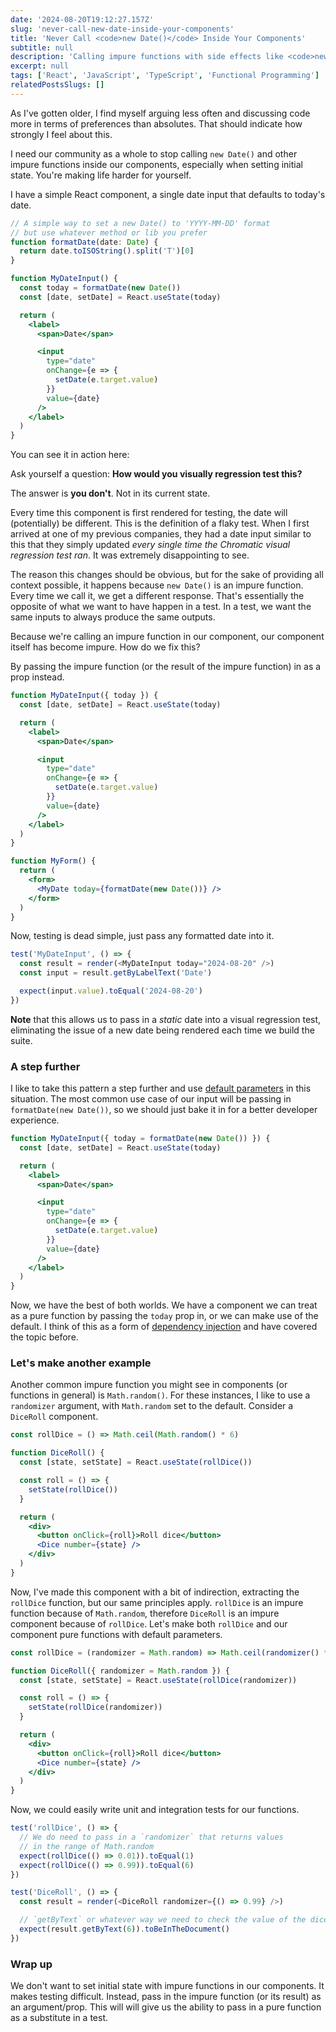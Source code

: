 ```yaml
---
date: '2024-08-20T19:12:27.157Z'
slug: 'never-call-new-date-inside-your-components'
title: 'Never Call <code>new Date()</code> Inside Your Components'
subtitle: null
description: 'Calling impure functions with side effects like <code>new Date()</code> or <code>Math.random()</code> is a disaster waiting to happen. Learn what to do instead.'
excerpt: null
tags: ['React', 'JavaScript', 'TypeScript', 'Functional Programming']
relatedPostsSlugs: []
---
```



As I've gotten older, I find myself arguing less often and discussing code more in terms of preferences than absolutes. That should indicate how strongly I feel about this.

I need our community as a whole to stop calling `new Date()` and other impure functions inside our components, especially when setting initial state. <Marker content="Yes, there are probably times where it is safe to do so, but you should have a really good understanding of pure and impure functions before you do." /> You're making life harder for yourself.

I have a simple React component, a single date input that defaults to today's date.

```jsx
// A simple way to set a new Date() to 'YYYY-MM-DD' format
// but use whatever method or lib you prefer
function formatDate(date: Date) {
  return date.toISOString().split('T')[0]
}

function MyDateInput() {
  const today = formatDate(new Date())
  const [date, setDate] = React.useState(today)

  return (
    <label>
      <span>Date</span>

      <input
        type="date"
        onChange={e => {
          setDate(e.target.value)
        }}
        value={date}
      />
    </label>
  )
}
```

You can see it in action here:

<Form1 client:load />

Ask yourself a question: **How would you visually regression test this?**

The answer is **you don't**. Not in its current state.

Every time this component is first rendered for testing, the date will (potentially) be different. This is the definition of a flaky test. When I first arrived at one of my previous companies, they had a date input similar to this that they simply updated _every single time the Chromatic visual regression test ran_. It was extremely disappointing to see.

The reason this changes should be obvious, but for the sake of providing all context possible, it happens because `new Date()` is an impure function. Every time we call it, we get a different response. That's essentially the opposite of what we want to have happen in a test. In a test, we want the same inputs to always produce the same outputs.

Because we're calling an impure function in our component, our component itself has become impure. How do we fix this?

By passing the impure function (or the result of the impure function) in as a prop instead.

```jsx
function MyDateInput({ today }) {
  const [date, setDate] = React.useState(today)

  return (
    <label>
      <span>Date</span>

      <input
        type="date"
        onChange={e => {
          setDate(e.target.value)
        }}
        value={date}
      />
    </label>
  )
}

function MyForm() {
  return (
    <form>
      <MyDate today={formatDate(new Date())} />
    </form>
  )
}
```

Now, testing is dead simple, just pass any formatted date into it.

```javascript
test('MyDateInput', () => {
  const result = render(<MyDateInput today="2024-08-20" />)
  const input = result.getByLabelText('Date')

  expect(input.value).toEqual('2024-08-20')
})
```

**Note** that this allows us to pass in a _static_ date into a visual regression test, eliminating the issue of a new date being rendered each time we build the suite.

### A step further

I like to take this pattern a step further and use [default parameters](https://developer.mozilla.org/en-US/docs/Web/JavaScript/Reference/Functions/Default_parameters) in this situation. The most common use case of our input will be passing in `formatDate(new Date())`, so we should just bake it in for a better developer experience.

```jsx
function MyDateInput({ today = formatDate(new Date()) }) {
  const [date, setDate] = React.useState(today)

  return (
    <label>
      <span>Date</span>

      <input
        type="date"
        onChange={e => {
          setDate(e.target.value)
        }}
        value={date}
      />
    </label>
  )
}
```

Now, we have the best of both worlds. We have a component we can treat as a pure function by passing the `today` prop in, or we can make use of the default. I think of this as a form of [dependency injection](/dependency-injection-and-default-parameters) and have covered the topic before.

### Let's make another example

Another common impure function you might see in components (or functions in general) is `Math.random()`. For these instances, I like to use a `randomizer` argument, with `Math.random` set to the default. Consider a `DiceRoll` component.

```jsx
const rollDice = () => Math.ceil(Math.random() * 6)

function DiceRoll() {
  const [state, setState] = React.useState(rollDice())

  const roll = () => {
    setState(rollDice())
  }

  return (
    <div>
      <button onClick={roll}>Roll dice</button>
      <Dice number={state} />
    </div>
  )
}
```

Now, I've made this component with a bit of indirection, extracting the `rollDice` function, but our same principles apply. `rollDice` is an impure function because of `Math.random`, therefore `DiceRoll` is an impure component because of `rollDice`. Let's make both `rollDice` and our component pure functions with default parameters.

```jsx
const rollDice = (randomizer = Math.random) => Math.ceil(randomizer() * 6)

function DiceRoll({ randomizer = Math.random }) {
  const [state, setState] = React.useState(rollDice(randomizer))

  const roll = () => {
    setState(rollDice(randomizer))
  }

  return (
    <div>
      <button onClick={roll}>Roll dice</button>
      <Dice number={state} />
    </div>
  )
}
```

Now, we could easily write unit and integration tests for our functions.

```javascript
test('rollDice', () => {
  // We do need to pass in a `randomizer` that returns values
  // in the range of Math.random
  expect(rollDice(() => 0.01)).toEqual(1)
  expect(rollDice(() => 0.99)).toEqual(6)
})

test('DiceRoll', () => {
  const result = render(<DiceRoll randomizer={() => 0.99} />)

  // `getByText` or whatever way we need to check the value of the dice
  expect(result.getByText(6)).toBeInTheDocument()
})
```

<DiceRoll client:load />

### Wrap up

We don't want to set initial state with impure functions in our components. It makes testing difficult. Instead, pass in the impure function (or its result) as an argument/prop. This will will give us the ability to pass in a pure function as a substitute in a test.
